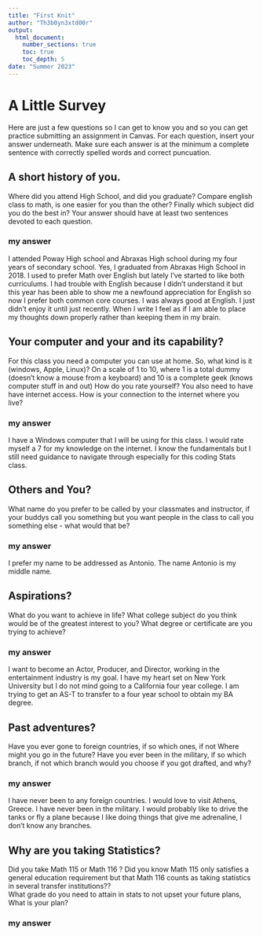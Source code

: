 ```yaml
---
title: "First Knit"
author: "Th3b0yn3xtd00r"
output: 
  html_document:
    number_sections: true
    toc: true
    toc_depth: 5
date: "Summer 2023"   
---
```


# A Little Survey

Here are just a few questions so I can get to know you and so you can get practice submitting an assignment in Canvas.  For each question, insert your answer underneath. Make sure each answer is at the minimum a complete sentence with correctly spelled words and correct puncuation. 

## A short history of you.  
Where did you attend High School, and did you graduate? Compare english class to math, is one easier for you than the other? Finally which subject did you do the best in? Your answer should have at least two sentences devoted to each question.  
  
### my answer     
  I attended Poway High school and Abraxas High school during my four years of secondary school. Yes, I graduated from Abraxas High School in 2018. I used to prefer Math over English but lately I've started to like both curriculums. I had trouble with English because I didn't understand it but this year has been able to show me a newfound appreciation for English so now I prefer both common core courses. I was always good at English. I just didn't enjoy it until just recently. When I write I feel as if I am able to place my thoughts down properly rather than keeping them in my brain.

## Your computer and your and its capability?  
 For this class  you need a computer you can use at home.  So, what kind is it (windows, Apple, Linux)?  On a scale of 1 to 10, where 1 is a total dummy (doesn't know a mouse from a keyboard) and 10 is a complete geek (knows computer stuff in and out) How do you rate yourself?  You also need to have have internet access. How is your connection to the internet where you live?

### my answer   
  I have a Windows computer that I will be using for this class. I would rate myself a 7 for my knowledge on the internet. I know the fundamentals but I still need guidance to navigate through especially for this coding Stats class.

## Others and You?   
What name do you prefer to be called by your classmates and instructor, if your buddys call you something but you want people in the class to call you something else - what would that be? 

### my answer     
  I prefer my name to be addressed as Antonio. The name Antonio is my middle name.

## Aspirations?   
What do you want to achieve in life?  What college subject do you think would be of the greatest interest to you? What degree or certificate are you trying to achieve?

### my answer     
  I want to become an Actor, Producer, and Director, working in the entertainment industry is my goal. I have my heart set on New York University but I do not mind going to a California four year college. I am trying to get an AS-T to transfer to a four year school to obtain my BA degree.

## Past adventures?  
Have you ever gone to foreign countries, if so which ones, if not Where might you go in the future?  Have you ever been in the military, if so which branch, if not which branch would you choose if you got drafted, and why?

### my answer     
  I have never been to any foreign countries. I would love to visit Athens, Greece. I have never been in the military. I would probably like to drive the tanks or fly a plane because I like doing things that give me adrenaline, I don't know any branches.

## Why are you taking Statistics?  
Did you take Math 115 or Math 116 ?  Did you know Math 115 only satisfies a general education requirement but that Math 116 counts as taking statistics in several transfer institutions??  
What grade do you need to attain in stats to not upset your future plans, What is your plan?  
 

### my answer     
  
   
 






  




